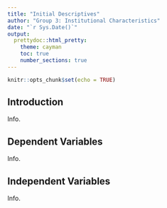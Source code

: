 ```yaml
---
title: "Initial Descriptives"
author: "Group 3: Institutional Characteristics"
date: "`r Sys.Date()`"
output: 
  prettydoc::html_pretty:
    theme: cayman
    toc: true
    number_sections: true
---
```


```r
knitr::opts_chunk$set(echo = TRUE)
```

## Introduction

Info.

## Dependent Variables

Info.

## Independent Variables

Info.
